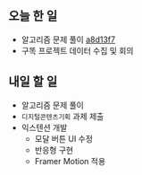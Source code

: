 ## 오늘 한 일

- 알고리즘 문제 풀이 [a8d13f7](https://github.com/kangju2000/Algorithm/commit/a8d13f7d8387de349bd591556926a3a4c83a3e9e)
- 구똑 프로젝트 데이터 수집 및 회의

## 내일 할 일

- 알고리즘 문제 풀이
- `디지털콘텐츠기획` 과제 제출
- 익스텐션 개발
  - 모달 버튼 UI 수정
  - 반응형 구현
  - Framer Motion 적용
